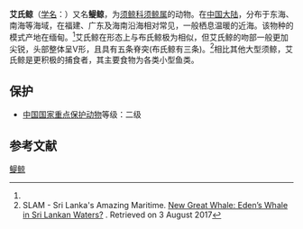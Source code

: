 {{Speciesbox
| name = 艾氏鲸
| status = 
| status_system = 
| image = Rorcual Edeni.jpg
| genus = Balaenoptera
| species = edeni
| authority = (Anderson, 1878)<ref name='id588'>{{cite web| url =http://www.bioinfo.cn/db05/BjdwSpecies.php?action=view&id=588| title =鳀鲸| work =《中国动物物种编目数据库》| publisher =中国科学院微生物研究所| author =中国科学院动物研究所| accessdate =2009-03-27| deadurl =yes| archiveurl =https://web.archive.org/web/20160305012616/http://www.bioinfo.cn/db05/BjdwSpecies.php?action=view&id=588| archivedate =2016-03-05}}</ref>
| range_map = Balaenoptera brydei2 range.png
}}

'''艾氏鲸'''（[[学名|学名]]：{{lang|la|''Balaenoptera edeni''}}）又名'''鳀鲸'''，为[[须鲸科|须鲸科]][[须鲸属|须鲸属]]的动物。在[[中国大陆|中国大陆]]，分布于东海、南海等海域，在福建、广东及海南沿海相对常见，一般栖息温暖的近海。该物种的模式产地在缅甸。<ref name='id588'/>艾氏鲸在形态上与布氏鲸极为相似，但艾氏鲸的吻部一般更加尖锐，头部整体呈V形，且具有五条脊突(布氏鲸有三条)。<ref>SLAM - Sri Lanka's Amazing Maritime. [http://www.slam.lk/eden-s-whale New Great Whale: Eden’s Whale in Sri Lankan Waters?] {{Wayback|url=http://www.slam.lk/eden-s-whale |date=20210122134748 }}. Retrieved on 3 August 2017</ref>相比其他大型须鲸，艾氏鲸是更积极的捕食者，其主要食物为各类小型鱼类。

==保护==
*[[中國國家重點保護野生動物名錄|中国国家重点保护动物]]等级：二级

== 参考文献 ==
{{reflist}}
{{Taxonbar|from=Q2144297}}

[[Category:须鲸属|鳀鲸]]


{{鲸目小作品}}